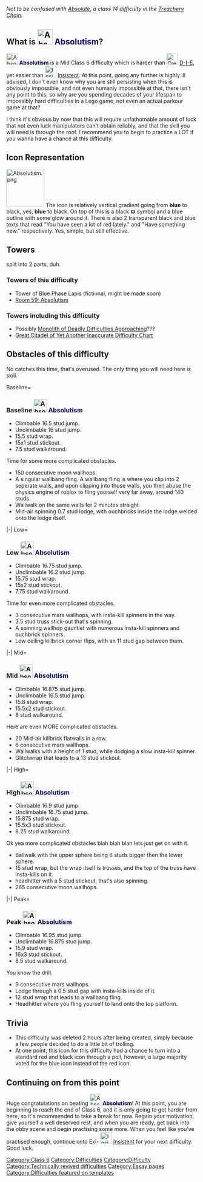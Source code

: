 {{DISPLAYTITLE:<span style="background:linear-gradient(180deg,blue,black); -webkit-background-clip:text !important; -webkit-text-fill-color:transparent;">'''Absolutism'''</span>}}
{{TAS Impossible}}
{{BetterQuote|text=Welcome to [[File:Absolutism.png|frameless|30x30px]] <span style="background:linear-gradient(180deg,blue,black); -webkit-background-clip:text !important; -webkit-text-fill-color:transparent;">'''Absolutism'''</span>, you have seen a lot of red and black lately, so how about something a little... different?|quoter=A sign inside of this difficulty.}}

''Not to be confused with [[Absolute]], a class 14 difficulty in the [[:Category:Treachery Chain|Treachery Chain]].''

==What is [[File:Absolutism.png|frameless|40x40px]] <span style="background:linear-gradient(180deg,blue,black); -webkit-background-clip:text !important; -webkit-text-fill-color:transparent;">'''Absolutism'''</span>?==
{{NewDifficultyInfobox|title1=Absolutism|image1=Absolutism.png|caption1=But why blue?|class=6|type=Normal Difficulty|previous=[[File:Creepy epic face.gif|30px]] [[D-I-E]]|class_range=Mid|difficulty_range=baseline to peak|decal_id=10326980560|creator(s)=*User321865|next=[[File:Insistent.png|30px]] [[Insistent]]|rating=52}}
[[File:Absolutism.png|frameless|30x30px]] <span style="background:linear-gradient(180deg,blue,black); -webkit-background-clip:text !important; -webkit-text-fill-color:transparent;">'''Absolutism'''</span> is a Mid Class 6 difficulty which is harder than [[File:Creepy epic face.gif|30px]] [[D-I-E]], yet easier than [[File:Insistent.png|30px]] [[Insistent]]. At this point, going any further is highly ill advised, I don't even know why you are still persisting when this is obviously impossible, and not even humanly impossible at that, there isn't any point to this, so why are you spending decades of your lifespan to impossibly hard difficulties in a Lego game, not even an actual parkour game at that?

I think it's obvious by now that this will require unfathomable amount of luck that not even luck manipulators can't obtain reliably, and that the skill you will need is through the roof. I recommend you to begin to practice a LOT if you wanna have a chance at this difficulty.

==Icon Representation==
[[File:Absolutism.png|center|frameless|100x100px]]
The icon is relatively vertical gradient going from '''blue''' to black, yes, '''blue''' to black. On top of this is a black '''ϖ''' symbol and a blue outline with some glow around it. There is also 2 transparent black and blue texts that read "You have seen a lot of red lately." and "Have something new." respectively. Yes, simple, but still effective.

==Towers==
split into 2 parts, duh.

===Towers of this difficulty=== 

*Tower of Blue Phase Lapis (fictional, might be made soon)
*[https://www.roblox.com/games/12540885283/UPD-Difficulty-Rooms-EJT Room 59: Absolutism]

===Towers including this difficulty=== 

* Possibly [[Monolith of Deadly Difficulties Approaching]]???
* [[Great Citadel of Yet Another Inaccurate Difficulty Chart]]

==Obstacles of this difficulty==
No catches this time, that's overused. The only thing you will need here is skill.

<tabber>

Baseline=
=== Baseline [[File:Absolutism.png|frameless|35x35px]] <span style="background:linear-gradient(180deg,blue,black); -webkit-background-clip:text !important; -webkit-text-fill-color:transparent;">'''Absolutism'''</span> ===

* Climbable 16.5 stud jump.
* Unclimbable 16 stud jump.
* 15.5 stud wrap.
* 15x1 stud stickout.
* 7.5 stud walkaround.

Time for some more complicated obstacles.

* 150 consecutive moon wallhops.
* A singular wallbang fling. A wallbang fling is where you clip into 2 seperate walls, and upon clipping into those walls, you then abuse the physics engine of roblox to fling yourself very far away, around 140 studs.
* Wallwalk on the same walls for 2 minutes straight.
* Mid-air spinning 0.7 stud lodge, with ouchbricks inside the lodge welded onto the lodge itself.

|-|
Low=
=== Low [[File:Absolutism.png|frameless|35x35px]] <span style="background:linear-gradient(180deg,blue,black); -webkit-background-clip:text !important; -webkit-text-fill-color:transparent;">'''Absolutism'''</span> ===

* Climbable 16.75 stud jump.
* Unclimbable 16.2 stud jump.
* 15.75 stud wrap.
* 15x2 stud stickout.
* 7.75 stud walkaround.

Time for even more complicated obstacles.

* 3 consecutive mars wallhops, with insta-kill spinners in the way.
* 3.5 stud truss stick-out that's spinning.
* A spinning wallhop gauntlet with numerous insta-kill spinners and ouchbrick spinners.
* Low ceiling killbrick corner flips, with an 11 stud gap between them.

|-|
Mid=
=== Mid [[File:Absolutism.png|frameless|35x35px]] <span style="background:linear-gradient(180deg,blue,black); -webkit-background-clip:text !important; -webkit-text-fill-color:transparent;">'''Absolutism'''</span> ===

* Climbable 16.875 stud jump.
* Unclimbable 16.5 stud jump.
* 15.8 stud wrap.
* 15.5x2 stud stickout.
* 8 stud walkaround.

Here are even MORE complicated obstacles.

* 20 Mid-air killbrick flatwalls in a row.
* 6 consecutive mars wallhops.
* Wallwalks with a height of 1 stud, while dodging a slow insta-kill spinner.
* Glitchwrap that leads to a 13 stud stickout.

|-|
High=
=== High[[File:Absolutism.png|frameless|35x35px]] <span style="background:linear-gradient(180deg,blue,black); -webkit-background-clip:text !important; -webkit-text-fill-color:transparent;">'''Absolutism'''</span> ===

* Climbable 16.9 stud jump.
* Unclimbable 16.75 stud jump.
* 15.875 stud wrap.
* 15.5x3 stud stickout.
* 8.25 stud walkaround.

Ok yea more complicated obstacles blah blah blah lets just get on with it.

* Ballwalk with the upper sphere being 6 studs bigger then the lower sphere.
* 15 stud wrap, but the wrap itself is trusses, and the top of the truss have insta-kills on it.
* headhitter with a 5 stud stickout, that's also spinning.
* 265 consecutive moon wallhops.

|-|
Peak=
=== Peak [[File:Absolutism.png|frameless|35x35px]] <span style="background:linear-gradient(180deg,blue,black); -webkit-background-clip:text !important; -webkit-text-fill-color:transparent;">'''Absolutism'''</span> ===

* Climbable 16.95 stud jump.
* Unclimbable 16.875 stud jump.
* 15.9 stud wrap.
* 16x3 stud stickout.
* 8.5 stud walkaround.

You know the drill.

* 9 consecutive mars wallhops.
* Lodge through a 0.5 stud gap with insta-kills inside of it.
* 12 stud wrap that leads to a wallbang fling.
* Headhitter where you fling yourself to land onto the top platform.
</tabber>

==Trivia==

* This difficulty was deleted 2 hours after being created, simply because a few people decided to do a little bit of trolling.
*At one point, this icon for this difficulty had a chance to turn into a standard red and black icon through a poll, however, a large majority voted for the blue icon instead of the red icon.

==Continuing on from this point==
Huge congratulations on beating [[File:Absolutism.png|frameless|30x30px]] <span style="background:linear-gradient(180deg,blue,black); -webkit-background-clip:text !important; -webkit-text-fill-color:transparent;">'''Absolutism'''</span>! At this point, you are beginning to reach the end of Class 6, and it is only going to get harder from here, so it's recommended to take a break for now. Regain your motivation, give yourself a well deserved rest, and when you are ready, get back into the obby scene and begin practising some more. When you feel like you've practised enough, continue onto Exi- [[File:Insistent.png|30px]] [[Insistent]] for your next difficulty. Good luck.

{{DifficultiesNavbox}}

[[Category:Class 6]]
[[Category:Difficulties]]
[[Category:Difficulty]]
[[Category:Technically revived difficulties]]
[[Category:Essay pages]]
[[Category:Difficulties featured on templates]]